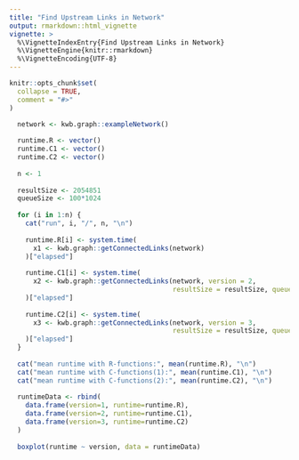 ```yaml
---
title: "Find Upstream Links in Network"
output: rmarkdown::html_vignette
vignette: >
  %\VignetteIndexEntry{Find Upstream Links in Network}
  %\VignetteEngine{knitr::rmarkdown}
  %\VignetteEncoding{UTF-8}
---
```


```r
knitr::opts_chunk$set(
  collapse = TRUE,
  comment = "#>"
)
```

```r

  network <- kwb.graph::exampleNetwork()
  
  runtime.R <- vector()
  runtime.C1 <- vector()  
  runtime.C2 <- vector()  
  
  n <- 1
  
  resultSize <- 2054851
  queueSize <- 100*1024
  
  for (i in 1:n) {
    cat("run", i, "/", n, "\n")
    
    runtime.R[i] <- system.time(
      x1 <- kwb.graph::getConnectedLinks(network)
    )["elapsed"]
    
    runtime.C1[i] <- system.time(
      x2 <- kwb.graph::getConnectedLinks(network, version = 2,
                                         resultSize = resultSize, queueSize = queueSize)
    )["elapsed"]
    
    runtime.C2[i] <- system.time(
      x3 <- kwb.graph::getConnectedLinks(network, version = 3,
                                         resultSize = resultSize, queueSize = queueSize)
    )["elapsed"]
  }
  
  cat("mean runtime with R-functions:", mean(runtime.R), "\n")
  cat("mean runtime with C-functions(1):", mean(runtime.C1), "\n")  
  cat("mean runtime with C-functions(2):", mean(runtime.C2), "\n")  
  
  runtimeData <- rbind(
    data.frame(version=1, runtime=runtime.R),
    data.frame(version=2, runtime=runtime.C1),
    data.frame(version=3, runtime=runtime.C2)
  )
  
  boxplot(runtime ~ version, data = runtimeData)
```
